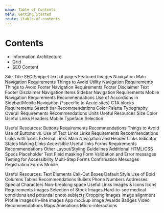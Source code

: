 ```yaml
---
name: Table of Contents
menu: Getting Started
route: /table-of-contents
---
```


# Contents

* Information Architecture
* Grid
* SEO Content

Site Title
SEO Snippet text of pages
Featured Images
Navigation
Main Navigation
Requirements
Things to Avoid
Utility Navigation
Requirements
Things to Avoid
Footer Navigation
Requirements
Footer Disclaimer Text
Footer Disclaimer Navigation Items
Sidebar Navigation
Requirements
Mobile Navigation
Requirements
Recommendations
Use of Accordions in Sidebar/Mobile Navigation (*specific to Acute sites)
CTA blocks
Requirements
Search bar
Recommendations
Color Palette
Typography
Overall Requirements
Recommendations
Units
Useful Resources
Size
Color
Useful Links
Headers
Mobile
Typeface Selection

Useful Resources:
Buttons
Requirements
Recommendations
Things to Avoid
Use of Buttons vs. Use of Text Links
Links
Requirements
Recommendations
Links with Icons
External Links
Main Navigation and Header Links
Indicator States
Making Links Accessible
Useful links
Forms
Requirements
Recommendations
Other Layout/Styling Guidelines
Additional HTML/CSS Specs
Placeholder Text
Field masking
Form Validation and Error messages
Testing for Accessibility
Multi-Step Forms
Confirmation Messages
Registration Forms
Mobile

Useful Resources:
Text Elements
Call-Out Boxes
Default Style
Use of Bold
Columns
Tables
Recommendations
Bullets
Phone Numbers
Addresses
Special Characters
Non-breaking space
Useful Links
Images & Icons
Icons
Requirements
Images
Selection of Stock Images
Hard-to-see medical conditions and potential photo subjects
Cropping Images
Image alignment
Profile images
In-line images
App mockup image
Awards Badges
Video
Recommendations
Maps
Animations
Micro-interactions